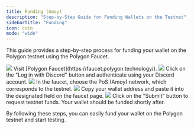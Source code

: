 ```yaml
---
title: Funding (Amoy)
description: "Step-by-Step Guide for Funding Wallets on the Testnet"
sidebarTitle: "Funding"
icon: coin
mode: "wide"
---
```


This guide provides a step-by-step process for funding your wallet on the Polygon testnet using the Polygon Faucet.

<Steps>
  <Step title="Go to the Polygon Faucet website" titleSize="h2">
    <img style={{ borderRadius: "0.5rem" }} src="https://www.media.notcybersec.com/docs/fund1.png" />
    Visit [Polygon Faucet](https://faucet.polygon.technology/).
  </Step>
  <Step title="Log in with Discord" titleSize="h2">
    <img style={{ borderRadius: "0.5rem" }} src="https://www.media.notcybersec.com/docs/fund3.png" />
    Click on the "Log in with Discord" button and authenticate using your Discord
    account.
  </Step>
  <Step title="Select the PoS (Amoy) Network" titleSize="h2">
    <img style={{ borderRadius: "0.5rem" }} src="https://www.media.notcybersec.com/docs/fund4.png" />
    In the faucet, choose the PoS (Amoy) network, which corresponds to the testnet.
  </Step>
  <Step title="Paste Your Wallet Address" titleSize="h2">
    <img style={{ borderRadius: "0.5rem" }} src="https://www.media.notcybersec.com/docs/fund5.png" />
    Copy your wallet address and paste it into the designated field on the faucet
    page.
  </Step>
  <Step title="Submit the Request" titleSize="h2">
    <img style={{ borderRadius: "0.5rem" }} src="https://www.media.notcybersec.com/docs/fund6.png" />
    Click on the "Submit" button to request testnet funds. Your wallet should be
    funded shortly after.
  </Step>
</Steps>

By following these steps, you can easily fund your wallet on the Polygon testnet and start testing.
